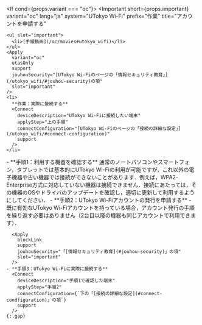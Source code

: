 
<If cond={props.variant === "oc"}>
  <Important
    short={props.important}
    variant="oc"
    lang="ja"
    system="UTokyo Wi-Fi"
    prefix="作業"
    title="アカウントを申請する"
  >
    <ul slot="important">
      <li>[手順動画](/oc/movies#utokyo_wifi)</li>
    </ul>
    <Apply
      variant="oc"
      utasOnly
      support
      jouhouSecurity="[UTokyo Wi-Fiのページの「情報セキュリティ教育」](/utokyo_wifi/#jouhou-security)の項"
      slot="important"
    />
    <li>
      **作業：実際に接続する**
      <Connect
        deviceDescription="UTokyo Wi-Fiに接続したい端末"
        applyStep="上の手順"
        connectConfiguration="[UTokyo Wi-Fiのページの「接続の詳細な設定」](/utokyo_wifi/#connect-configuration)"
        support
      />
    </li>
  </Important>
  <Fragment slot="else">
    - **手順1：利用する機器を確認する**  
      通常のノートパソコンやスマートフォン，タブレットでは基本的にUTokyo Wi-Fiの利用が可能ですが，これ以外の電子機器や古い機器では接続ができないことがあります．例えば，WPA2-Enterprise方式に対応していない機器は接続できません．接続にあたっては，その機器のOSやドライバのアップデートを確認し，適切に更新して利用するようにしてください．
    - **手順2：UTokyo Wi-Fiアカウントの発行を申請する**
      - 既に有効なUTokyo Wi-Fiアカウントを持っている場合，アカウント発行の手順を繰り返す必要はありません（2台目以降の機器も同じアカウントで利用できます）．

      <Apply
        blockLink
        support
        jouhouSecurity="「[情報セキュリティ教育](#jouhou-security)」の項"
        slot="important"
      />
    - **手順3：UTokyo Wi-Fiに実際に接続する**
      <Connect
        deviceDescription="手順1で確認した端末"
        applyStep="手順2"
        connectConfiguration={`下の「[接続の詳細な設定](#connect-condfiguration)」の項`}
        support
      />
    {:.gap}
  </Fragment>
</If>
